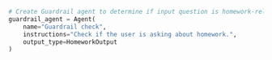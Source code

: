 ```python Python
# Create Guardrail agent to determine if input question is homework-related
guardrail_agent = Agent(
    name="Guardrail check",
    instructions="Check if the user is asking about homework.",
    output_type=HomeworkOutput
)
```

